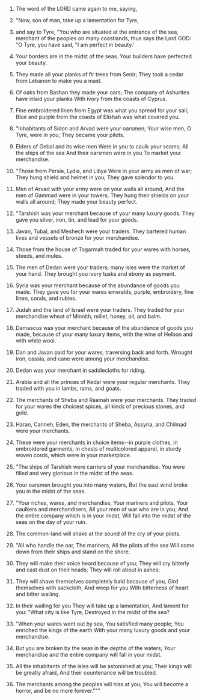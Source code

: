 
1. The word of the LORD came again to me, saying,

2. "Now, son of man, take up a lamentation for Tyre,

3. and say to Tyre, "You who are situated at the entrance of the sea, merchant of the peoples on many coastlands, thus says the Lord GOD: "O Tyre, you have said, "I am perfect in beauty.'

4. Your borders are in the midst of the seas. Your builders have perfected your beauty.

5. They made all your planks of fir trees from Senir; They took a cedar from Lebanon to make you a mast.

6. Of oaks from Bashan they made your oars; The company of Ashurites have inlaid your planks With ivory from the coasts of Cyprus.

7. Fine embroidered linen from Egypt was what you spread for your sail; Blue and purple from the coasts of Elishah was what covered you.

8. "Inhabitants of Sidon and Arvad were your oarsmen; Your wise men, O Tyre, were in you; They became your pilots.

9. Elders of Gebal and its wise men Were in you to caulk your seams; All the ships of the sea And their oarsmen were in you To market your merchandise.

10. "Those from Persia, Lydia, and Libya Were in your army as men of war; They hung shield and helmet in you; They gave splendor to you.

11. Men of Arvad with your army were on your walls all around, And the men of Gammad were in your towers; They hung their shields on your walls all around; They made your beauty perfect.

12. "Tarshish was your merchant because of your many luxury goods. They gave you silver, iron, tin, and lead for your goods.

13. Javan, Tubal, and Meshech were your traders. They bartered human lives and vessels of bronze for your merchandise.

14. Those from the house of Togarmah traded for your wares with horses, steeds, and mules.

15. The men of Dedan were your traders; many isles were the market of your hand. They brought you ivory tusks and ebony as payment.

16. Syria was your merchant because of the abundance of goods you made. They gave you for your wares emeralds, purple, embroidery, fine linen, corals, and rubies.

17. Judah and the land of Israel were your traders. They traded for your merchandise wheat of Minnith, millet, honey, oil, and balm.

18. Damascus was your merchant because of the abundance of goods you made, because of your many luxury items, with the wine of Helbon and with white wool.

19. Dan and Javan paid for your wares, traversing back and forth. Wrought iron, cassia, and cane were among your merchandise.

20. Dedan was your merchant in saddlecloths for riding.

21. Arabia and all the princes of Kedar were your regular merchants. They traded with you in lambs, rams, and goats.

22. The merchants of Sheba and Raamah were your merchants. They traded for your wares the choicest spices, all kinds of precious stones, and gold.

23. Haran, Canneh, Eden, the merchants of Sheba, Assyria, and Chilmad were your merchants.

24. These were your merchants in choice items--in purple clothes, in embroidered garments, in chests of multicolored apparel, in sturdy woven cords, which were in your marketplace.

25. "The ships of Tarshish were carriers of your merchandise. You were filled and very glorious in the midst of the seas.

26. Your oarsmen brought you into many waters, But the east wind broke you in the midst of the seas.

27. "Your riches, wares, and merchandise, Your mariners and pilots, Your caulkers and merchandisers, All your men of war who are in you, And the entire company which is in your midst, Will fall into the midst of the seas on the day of your ruin.

28. The common-land will shake at the sound of the cry of your pilots.

29. "All who handle the oar, The mariners, All the pilots of the sea Will come down from their ships and stand on the shore.

30. They will make their voice heard because of you; They will cry bitterly and cast dust on their heads; They will roll about in ashes;

31. They will shave themselves completely bald because of you, Gird themselves with sackcloth, And weep for you With bitterness of heart and bitter wailing.

32. In their wailing for you They will take up a lamentation, And lament for you: "What city is like Tyre, Destroyed in the midst of the sea?

33. "When your wares went out by sea, You satisfied many people; You enriched the kings of the earth With your many luxury goods and your merchandise.

34. But you are broken by the seas in the depths of the waters; Your merchandise and the entire company will fall in your midst.

35. All the inhabitants of the isles will be astonished at you; Their kings will be greatly afraid, And their countenance will be troubled.

36. The merchants among the peoples will hiss at you; You will become a horror, and be no more forever."""


